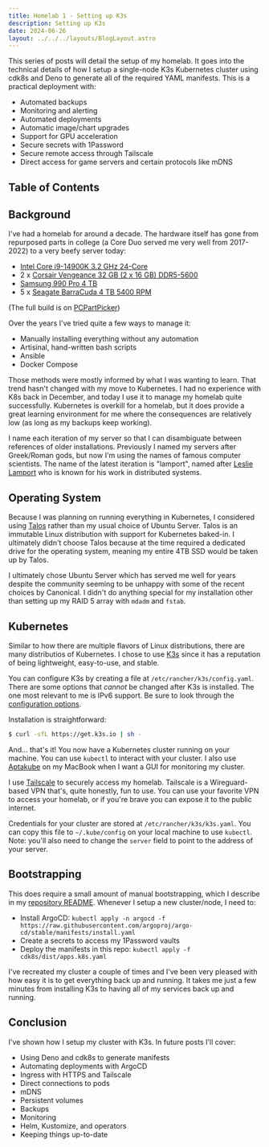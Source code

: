 ```yaml
---
title: Homelab 1 - Setting up K3s
description: Setting up K3s
date: 2024-06-26
layout: ../../../layouts/BlogLayout.astro
---
```



This series of posts will detail the setup of my homelab. It goes into the technical details of how I setup a single-node K3s Kubernetes cluster using cdk8s and Deno to generate all of the required YAML manifests. This is a practical deployment with:

- Automated backups
- Monitoring and alerting
- Automated deployments
- Automatic image/chart upgrades
- Support for GPU acceleration
- Secure secrets with 1Password
- Secure remote access through Tailscale
- Direct access for game servers and certain protocols like mDNS

## Table of Contents

## Background

I've had a homelab for around a decade. The hardware itself has gone from repurposed parts in college (a Core Duo served me very well from 2017-2022) to a very beefy server today:

- [Intel Core i9-14900K 3.2 GHz 24-Core](https://pcpartpicker.com/product/ZLjRsY/intel-core-i9-14900k-32-ghz-24-core-processor-bx8071514900k)
- 2 x [Corsair Vengeance 32 GB (2 x 16 GB) DDR5-5600](https://pcpartpicker.com/product/J2zXsY/corsair-vengeance-32-gb-2-x-16-gb-ddr5-5600-cl40-memory-cmk32gx5m2b5600c40)
- [Samsung 990 Pro 4 TB](https://pcpartpicker.com/product/VWxRsY/samsung-990-pro-heatsink-4-tb-m2-2280-pcie-40-x4-nvme-solid-state-drive-mz-v9p4t0cw)
- 5 x [Seagate BarraCuda 4 TB 5400 RPM](https://pcpartpicker.com/product/jD3H99/seagate-barracuda-4tb-35-5400rpm-internal-hard-drive-st4000dm004)

(The full build is on [PCPartPicker](https://pcpartpicker.com/user/RiotShielder/saved/#view=bnTM3C))

Over the years I've tried quite a few ways to manage it:

- Manually installing everything without any automation
- Artisinal, hand-written bash scripts
- Ansible
- Docker Compose

Those methods were mostly informed by what I was wanting to learn. That trend hasn't changed with my move to Kubernetes. I had no experience with K8s back in December, and today I use it to manage my homelab quite successfully. Kubernetes is overkill for a homelab, but it does provide a great learning environment for me where the consequences are relatively low (as long as my backups keep working).

I name each iteration of my server so that I can disambiguate between references of older installations. Previously I named my servers after Greek/Roman gods, but now I'm using the names of famous computer scientists. The name of the latest iteration is "lamport", named after [Leslie Lamport](https://en.wikipedia.org/wiki/Leslie_Lamport) who is known for his work in distributed systems.

## Operating System

Because I was planning on running everything in Kubernetes, I considered using [Talos](https://www.talos.dev/) rather than my usual choice of Ubuntu Server. Talos is an immutable Linux distribution with support for Kubernetes baked-in. I ultimately didn't choose Talos because at the time required a dedicated drive for the operating system, meaning my entire 4TB SSD would be taken up by Talos.

I ultimately chose Ubuntu Server which has served me well for years despite the community seeming to be unhappy with some of the recent choices by Canonical. I didn't do anything special for my installation other than setting up my RAID 5 array with `mdadm` and `fstab`.

## Kubernetes

Similar to how there are multiple flavors of Linux distributions, there are many distributios of Kubernetes. I chose to use [K3s](https://k3s.io/) since it has a reputation of being lightweight, easy-to-use, and stable.

You can configure K3s by creating a file at `/etc/rancher/k3s/config.yaml`. There are some options that _cannot_ be changed after K3s is installed. The one most relevant to me is IPv6 support. Be sure to look through the [configuration options](https://docs.k3s.io/advanced).

Installation is straightforward:

```bash
$ curl -sfL https://get.k3s.io | sh -
```

And... that's it! You now have a Kubernetes cluster running on your machine. You can use `kubectl` to interact with your cluster. I also use [Aptakube](https://aptakube.com/) on my MacBook when I want a GUI for monitoring my cluster.

I use [Tailscale](https://tailscale.com/) to securely access my homelab. Tailscale is a Wireguard-based VPN that's, quite honestly, fun to use. You can use your favorite VPN to access your homelab, or if you're brave you can expose it to the public internet.

Credentials for your cluster are stored at `/etc/rancher/k3s/k3s.yaml`. You can copy this file to `~/.kube/config` on your local machine to use `kubectl`. Note: you'll also need to change the `server` field to point to the address of your server.

## Bootstrapping

This does require a small amount of manual bootstrapping, which I describe in my [repository README](https://github.com/shepherdjerred/homelab/blob/main/README.md). Whenever I setup a new cluster/node, I need to:

- Install ArgoCD: `kubectl apply -n argocd -f https://raw.githubusercontent.com/argoproj/argo-cd/stable/manifests/install.yaml`
- Create a secrets to access my 1Password vaults
- Deploy the manifests in this repo: `kubectl apply -f cdk8s/dist/apps.k8s.yaml`

I've recreated my cluster a couple of times and I've been very pleased with how easy it is to get everything back up and running. It takes me just a few minutes from installing K3s to having all of my services back up and running.

## Conclusion

I've shown how I setup my cluster with K3s. In future posts I'll cover:

- Using Deno and cdk8s to generate manifests
- Automating deployments with ArgoCD
- Ingress with HTTPS and Tailscale
- Direct connections to pods
- mDNS
- Persistent volumes
- Backups
- Monitoring
- Helm, Kustomize, and operators
- Keeping things up-to-date
